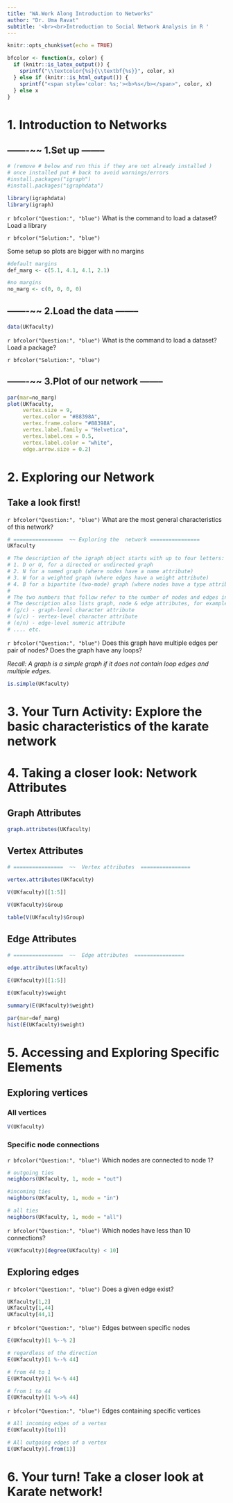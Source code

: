 ```yaml
---
title: "WA.Work Along Introduction to Networks"
author: "Dr. Uma Ravat"
subtitle: '<br><br>Introduction to Social Network Analysis in R '
---
```


```r
knitr::opts_chunk$set(echo = TRUE)
```

```r
bfcolor <- function(x, color) {
  if (knitr::is_latex_output()) {
    sprintf("\\textcolor{%s}{\\textbf{%s}}", color, x)
  } else if (knitr::is_html_output()) {
    sprintf("<span style='color: %s;'><b>%s</b></span>", color, x)
  } else x
}
```


# 1. Introduction to Networks

## -------~~ 1.Set up --------

```r
# (remove # below and run this if they are not already installed )
# once installed put # back to avoid warnings/errors
#install.packages("igraph")
#install.packages("igraphdata")

library(igraphdata)
library(igraph)

```

`r bfcolor("Question:", "blue")` What is the command to load a dataset? Load a library

`r bfcolor("Solution:", "blue")` 


Some setup so plots are bigger with no margins

``` r

#default margins
def_marg <- c(5.1, 4.1, 4.1, 2.1)

#no margins
no_marg <- c(0, 0, 0, 0)

```

## -------~~ 2.Load the data  --------

```r
data(UKfaculty)
```

`r bfcolor("Question:", "blue")` What is the command to load a dataset? Load a package?

`r bfcolor("Solution:", "blue")` 



## -------~~ 3.Plot of our network  --------

```r
par(mar=no_marg)
plot(UKfaculty, 
     vertex.size = 9,
     vertex.color = "#88398A",
     vertex.frame.color= "#88398A",
     vertex.label.family = "Helvetica", 
     vertex.label.cex = 0.5,
     vertex.label.color = "white",
     edge.arrow.size = 0.2)
```

# 2. Exploring our Network

##  Take a look first!

`r bfcolor("Question:", "blue")` What are the most general characteristics of this network?

```r
# ================  ~~ Exploring the  network ================
UKfaculty

# The description of the igraph object starts with up to four letters:
# 1. D or U, for a directed or undirected graph
# 2. N for a named graph (where nodes have a name attribute)
# 3. W for a weighted graph (where edges have a weight attribute)
# 4. B for a bipartite (two-mode) graph (where nodes have a type attribute)
#
# The two numbers that follow refer to the number of nodes and edges in the graph. 
# The description also lists graph, node & edge attributes, for example:
# (g/c) - graph-level character attribute
# (v/c) - vertex-level character attribute
# (e/n) - edge-level numeric attribute
# .... etc.
```

`r bfcolor("Question:", "blue")` Does this graph have multiple edges per pair of nodes? Does the graph have any loops?

_Recall: A graph is a simple graph if it does not contain loop edges and multiple edges._

```r
is.simple(UKfaculty)
```


# 3. Your Turn Activity: Explore the basic characteristics of the karate network


# 4. Taking a closer look: Network Attributes 

## Graph Attributes

```r
graph.attributes(UKfaculty)
```

## Vertex Attributes

```r
# ================  ~~  Vertex attributes  ================
 
vertex.attributes(UKfaculty)

V(UKfaculty)[[1:5]]

V(UKfaculty)$Group

table(V(UKfaculty)$Group)
```

## Edge Attributes

```r
# ================  ~~  Edge attributes  ================
 
edge.attributes(UKfaculty)

E(UKfaculty)[[1:5]]

E(UKfaculty)$weight

summary(E(UKfaculty)$weight)

par(mar=def_marg)
hist(E(UKfaculty)$weight)
```

# 5. Accessing and Exploring Specific Elements 

## Exploring vertices 

### All vertices

```r
V(UKfaculty)
```

### Specific node connections 

`r bfcolor("Question:", "blue")` Which nodes are connected to node 1?

```r

# outgoing ties
neighbors(UKfaculty, 1, mode = "out")

#incoming ties
neighbors(UKfaculty, 1, mode = "in")

# all ties
neighbors(UKfaculty, 1, mode = "all")

```

`r bfcolor("Question:", "blue")` Which nodes have less than 10 connections?

```r
V(UKfaculty)[degree(UKfaculty) < 10]
```

## Exploring edges

`r bfcolor("Question:", "blue")` Does a given edge exist?

```r

UKfaculty[1,2]
UKfaculty[1,44]
UKfaculty[44,1]

```

`r bfcolor("Question:", "blue")` Edges between specific nodes

```r
E(UKfaculty)[1 %--% 2]

# regardless of the direction
E(UKfaculty)[1 %--% 44]

# from 44 to 1
E(UKfaculty)[1 %<-% 44]

# from 1 to 44
E(UKfaculty)[1 %->% 44]
```

`r bfcolor("Question:", "blue")` Edges containing specific vertices

```r

# All incoming edges of a vertex
E(UKfaculty)[to(1)]

# All outgoing edges of a vertex
E(UKfaculty)[.from(1)]

```
# 6. Your turn! Take a closer look at Karate network!

